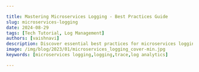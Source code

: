 ```yaml
---

title: Mastering Microservices Logging - Best Practices Guide
slug: microservices-logging
date: 2024-08-29
tags: [Tech Tutorial, Log Management]
authors: [vaishnavi]
description: Discover essential best practices for microservices logging. Learn how to implement effective logging strategies, overcome challenges, and enhance system observability.
image: /img/blog/2023/01/microservices_logging_cover-min.jpg
keywords: [microservices logging,logging,trace,log analytics]

---
```


<head>
  <script
    type="application/ld+json"
    dangerouslySetInnerHTML={{ __html: JSON.stringify({
  "@context": "https://schema.org",
  "@type": "TechArticle",
  "headline": "Mastering Microservices Logging - Best Practices Guide",
  "alternativeHeadline": "Essential best practices for implementing effective logging in microservices architectures",
  "author": {
    "@type": "Person",
    "name": "Vaishnavi"
  },
  "publisher": {
    "@type": "Organization",
    "name": "SigNoz",
    "logo": {
      "@type": "ImageObject",
      "url": "https://signoz.io/img/SigNozLogo-orange.svg"
    }
  },
  "datePublished": "2024-08-29T00:00:00Z",
  "dateModified": "2024-08-29T00:00:00Z",
  "mainEntityOfPage": {
    "@type": "WebPage",
    "@id": "https://signoz.io/blog/microservices-logging/"
  },
  "description": "Discover essential best practices for microservices logging. Learn how to implement effective logging strategies, overcome challenges, and enhance system observability.",
  "keywords": "microservices logging, logging, trace, log analytics, distributed systems, observability",
  "articleSection": "Technology",
  "inLanguage": "en",
  "isPartOf": {
    "@type": "Blog",
    "name": "SigNoz Blog",
    "url": "https://signoz.io/blog/"
  },
  "about": [
    {
      "@type": "Thing",
      "name": "Microservices",
      "description": "An architectural style that structures an application as a collection of loosely coupled services"
    },
    {
      "@type": "Thing",
      "name": "Logging",
      "description": "The practice of recording events, operations, and data flows within a software system"
    },
    {
      "@type": "Thing",
      "name": "Observability",
      "description": "The ability to measure the internal states of a system by examining its outputs"
    }
  ],
  "mentions": [
    {
      "@type": "SoftwareApplication",
      "name": "OpenTelemetry",
      "applicationCategory": "Observability Framework"
    },
    {
      "@type": "SoftwareApplication",
      "name": "SigNoz",
      "applicationCategory": "Observability Platform"
    }
  ],
  "mainEntity": {
    "@type": "FAQPage",
    "mainEntity": [
      {
        "@type": "Question",
        "name": "What is microservices logging and why is it important?",
        "acceptedAnswer": {
          "@type": "Answer",
          "text": "Microservices logging is the practice of capturing and managing log data in a distributed system composed of independent, loosely coupled services. It's crucial for maintaining visibility, diagnosing issues, monitoring performance, ensuring security, and achieving compliance in complex distributed environments."
        }
      },
      {
        "@type": "Question",
        "name": "What are some best practices for microservices logging?",
        "acceptedAnswer": {
          "@type": "Answer",
          "text": "Key best practices include: implementing standardized log formats, using structured logging in JSON format, utilizing log levels consistently, using unique correlation IDs for each request, including contextual data in logs, avoiding logging sensitive information, and implementing a centralized logging solution."
        }
      },
      {
        "@type": "Question",
        "name": "How does centralized logging benefit microservices architectures?",
        "acceptedAnswer": {
          "@type": "Answer",
          "text": "Centralized logging provides a unified view of logs from all services, simplifies log correlation and analysis, enhances security through centralized access control, enables advanced querying and visualization capabilities, and facilitates easier troubleshooting and performance optimization."
        }
      }
    ]
  },
  "tutorial": {
    "@type": "HowTo",
    "name": "How to Implement Effective Microservices Logging",
    "step": [
      {
        "@type": "HowToStep",
        "name": "Standardize Log Formats",
        "text": "Implement a consistent log format across all services, including timestamp, service name, log level, message, and contextual data."
      },
      {
        "@type": "HowToStep",
        "name": "Use Structured Logging",
        "text": "Adopt structured logging, preferably in JSON format, to make logs easier to parse and analyze programmatically."
      },
      {
        "@type": "HowToStep",
        "name": "Implement Correlation IDs",
        "text": "Use unique correlation IDs for each request to trace it across multiple services."
      },
      {
        "@type": "HowToStep",
        "name": "Set Up Centralized Logging",
        "text": "Implement a centralized logging solution to collect, store, and analyze logs from all services in one place."
      },
      {
        "@type": "HowToStep",
        "name": "Integrate with Observability Tools",
        "text": "Use tools like OpenTelemetry to correlate logs with other telemetry data such as traces and metrics."
      }
    ]
  }
}) }}
  />
</head>

Microservices architectures have revolutionized software development, enabling scalability and flexibility. However, they also introduce complexities in system monitoring and troubleshooting. Effective logging is crucial for maintaining visibility and diagnosing issues in these distributed environments. This comprehensive guide explores best practices for microservices logging, helping you navigate the challenges and implement robust logging strategies. From standardized formats to advanced techniques, you'll learn how to master logging in microservices and enhance your system's observability.

<Figure src="/img/blog/2024/08/microservices-logging-CleanShot_2024-08-29_at_14.11.122x.webp" alt="Microservices logging" caption="Microservices logging" />

## What is Microservices Logging and Why is it Critical?

Microservices architecture is a software design approach in which a large application is built as a collection of small, independent services. The goal of microservices architecture is to improve the scalability and maintainability of a software system by making it easier to develop, test, and deploy individual services independently.

One of the main benefits of microservices architecture is that it allows for a more granular and fine-grained approach to building and evolving a software system. This can make it easier to make changes to individual parts of the system without affecting the entire system.

Microservices logging refers to the practice of capturing and managing log data in a distributed system composed of independent, loosely coupled services.

### Importance of Logging in Microservices

Logging is critical in microservices architectures for several reasons:

1. **Distributed Debugging**: Logs help trace requests across multiple services, essential for identifying the root cause of issues.
2. **Performance Monitoring**: Log data provides insights into service performance and helps identify bottlenecks.
3. **Security Auditing**: Logs are crucial for detecting and investigating security incidents across the distributed system.
4. **Compliance**: Many industries require comprehensive logging for regulatory compliance.

The key differences between monolithic and microservices logging include:

- **Volume**: Microservices generate significantly more log data due to their distributed nature.
- **Consistency**: Maintaining consistent log formats across diverse services is challenging but essential.
- **Correlation**: Tracing requests across services requires sophisticated log correlation techniques.

Effective microservices logging directly impacts system observability—the ability to understand internal states based on external outputs. It enables faster troubleshooting, proactive issue detection, and informed decision-making for system improvements.

## Essential Microservices Logging Best Practices

To implement effective logging in your microservices architecture, follow these best practices:

### What to Log

Events and Transactions: Capture actions, occurrences, and business or system transactions to provide insights into the system's behavior.
Errors: Log errors, exceptions, and stack traces to aid in troubleshooting and understanding failure points within the system.

### Implement Standardized Log Formats

Use a consistent log format across all services to simplify log parsing and analysis. A standardized format should include:

- Timestamp
- Service name
- Log level
- Message
- Contextual data (e.g., user ID, request ID)

Example of a standardized log entry:

```json
	{
  "timestamp": "2023-05-30T10:15:30.123Z",
  "service": "user-service",
  "level": "INFO",
  "message": "User login successful",
  "userId": "12345",
  "requestId": "abc-123-xyz"
}

```

### Use Log Levels

Use standardized logging levels across all services:

- **DEBUG**: Detailed information for debugging purposes
- **INFO**: General operational information
- **WARN**: Non-critical issues or unexpected events
- **ERROR**: Error conditions that require attention
- **FATAL**: Critical errors that may lead to service failure

Ensure all team members understand and correctly use these levels to maintain consistency.

### Use Structured logging

Structured logging, particularly in JSON format, offers several advantages:

- Easier to parse and analyze programmatically
- Supports complex data structures
- Facilitates integration with log management tools

Implement structured logging in your services using libraries like Winston (Node.js) or Logback (Java).

### Use an unique correlation ID per request  

Imagine a situation where a large number of microservices produce millions of log entries every hour. If something odd happened, it would be challenging to identify the underlying cause. 

An invaluable tool in this kind of circumstance is a correlation ID. For each request sent to a server, a correlation request ID would be inserted. The identifier is passed back and forth between each service needed to fulfill the request. If you're trying to debug a problem, the first thing you should do is locate the special identification that was given along with the request. Even better would be to use the special ID when handling errors in the error log.

### Add contextual data in your logs

Make sure to include enough context in your logs to be able to understand the events that lead up to an error or debugging issue. This might include information such as the request URL, request parameters, and user ID.

### Do not log sensitive data

Avoid logging personally identifiable information (PII). PII includes things like passwords, account numbers, and social security numbers. There is a privacy concern because it is possible that individual developers may need to examine logs for debugging needs. If your company wants to evaluate user behavior, take into account how certain types of sensitive data may be aggregated through logging to maintain user anonymity.

### Provide informative application logs

The log should have all the information required to understand the error when it occurs. We can troubleshoot more effectively and more quickly the more information that is accessible from the microservices logs.

At the very least, logs need to contain the following details:

- Service name
- UserID
- Hostname
- Correlation ID (can be in the form of traceid)
- RequestID
- Time Stamp
- Overall duration (at the end of a request)
- Method name
- Call stack (line number of the log)
- Request Method
- Request URI

### Centralized logging solution

In a microservices architecture, it can be difficult to keep track of logs if they are scattered across multiple services. Using a centralized logging solution such as SigNoz or Elastic can help you to collect, query, and view logs from all your services in one place. Logs analytics tool like SigNoz provide dashboards to visually present logs data in an easily digestible format.

### Logging performance metrics

In addition to logging events and errors, consider also logging performance metrics such as response times and resource utilization. This will allow you to monitor the performance of your services and identify any potential issues.

## The need for a Centralized Logging Service

A single centralized logging service that aggregates logs from all the services should be a preferred solution in a microservices architecture. In the software world, unique/unseen problems are not seldom, and we certainly do not want to be juggling through multiple log files or developed dashboards to get insights about what caused the same.

When one or more services fail, we need to know which service experienced an issue and why. It's also difficult to decipher the complete request flow in microservices. For instance, which services have been called? And in what sequence and frequency are that service called?

Benefits of centralized logging include:

- **Unified view**: Access logs from all services in one place
- **Easier correlation**: Simplifies tracing requests across services
- **Advanced analysis**: Enables complex queries and pattern recognition
- **Improved security**: Centralized access control and audit trails

Key features to look for in a log management solution:

1. **Scalability**: Ability to handle high log volumes
2. **Real-time ingestion and search**: Quick access to recent logs
3. **Advanced querying**: Support for complex search queries
4. **Visualization**: Dashboards and charts for log data analysis
5. **Alerting**: Automated notifications for specific log patterns

## Advanced Techniques for Effective Microservices Logging

### Distributed Tracing

Distributed tracing provides end-to-end visibility of requests as they traverse multiple services. It helps identify performance bottlenecks and understand service dependencies.

Implement distributed tracing using tools like Jaeger or Zipkin. These systems work by propagating trace context between services and collecting timing data for each span of a request.

Example of adding tracing to a Node.js application using OpenTelemetry:

```jsx
const { NodeTracerProvider } = require('@opentelemetry/node');
const { SimpleSpanProcessor } = require('@opentelemetry/tracing');
const { JaegerExporter } = require('@opentelemetry/exporter-jaeger');

const provider = new NodeTracerProvider();
const exporter = new JaegerExporter({ serviceName: 'my-service' });
provider.addSpanProcessor(new SimpleSpanProcessor(exporter));
provider.register();

// Your application code here

```

### Log Aggregation and Correlation

Use log aggregation to collect and correlate logs from multiple services. This technique helps in understanding the flow of requests and identifying issues that span across services.

Implement log correlation by including correlation IDs in all log entries and using a centralized logging system to aggregate and analyze logs based on these IDs.

### Log Sampling

In high-volume environments, log sampling can help manage the amount of data while still providing valuable insights. Implement intelligent sampling techniques that capture a representative subset of logs, including all error logs and a percentage of other log levels.

Example of log sampling in Python:

```python
import random

def should_log(level):
    if level in ['ERROR', 'FATAL']:
        return True
    return random.random() < 0.1  # 10% sampling for non-error logs

def log(level, message):
    if should_log(level):
        # Proceed with logging
        pass

```

### Automated Log Analysis and Alerting

Implement automated log analysis to detect patterns, anomalies, and potential issues. Set up alerts based on specific log patterns or thresholds to proactively address problems.

Use machine learning algorithms for advanced log analysis, such as clustering similar log messages or detecting anomalies in log patterns.

### Integrating Observability in logs

If the application logs contained request context identifiers (such as trace ids, span ids, traceflags or user-defined baggage based on <a href="https://www.w3.org/TR/trace-context/#traceparent-header" rel="noopener noreferrer nofollow" target="_blank">w3c trace context recommendation</a>) it would result in a much richer correlation between logs and traces, as well as correlation between logs emitted by different components of a distributed system. This would make logs significantly more valuable in distributed systems.

But before we go further, let’s have brief overview of what is observability.

**What is observability?**

We believe the aim of observability is to solve customer issues quickly. Creating monitoring dashboards is useless if it can’t help engineering teams quickly identify the root causes of performance issues.

A modern distributed software system has a lot of moving components. So while setting up monitoring, you might not know what answers you would need to solve an issue. And that’s where observability comes into the picture.

Observability enables application owners to get answers to any question that might arise while debugging application issues.

**Logs, metrics, and traces as pillars of observability**

Logs, metrics, and traces are commonly referred to as [three pillars of observability](https://signoz.io/blog/three-pillars-of-observability/). These three telemetry signals when correlated can drive application insights faster.

For robust observability, having a seamless way to correlate your telemetry signals is critical. For example, if you see that the latency of a particular service is high at the moment, can you deep-dive into relevant logs quickly? Can you correlate your metrics with traces to figure out where in the request journey the problem occurred?

Now the question is how do we generate, collect, and store telemetry signals so that they can be easily correlated and analyzed together. That’s where OpenTelemetry comes into the picture.

**What is OpenTelemetry?**

<a href="https://opentelemetry.io/" rel="noopener noreferrer nofollow" target="_blank">OpenTelemetry</a> is a set of API, SDKs, libraries, and integrations aiming to standardize the generation, collection, and management of telemetry data(logs, metrics, and traces). OpenTelemetry is a Cloud Native Computing Foundation project created after the merger of OpenCensus(from Google) and OpenTracing(From Uber).

The data you collect with OpenTelemetry is vendor-agnostic and can be exported in many formats. Telemetry data has become critical to observe the state of distributed systems. With microservices and polyglot architectures, there was a need to have a global standard. OpenTelemetry aims to fill that space and is doing a great job at it thus far.

SigNoz is built to support OpenTelemetry natively.

We emit logs, traces, and metrics in a way that is compliant with OpenTelemetry data models, and send the data through SigNoz collector, where it can be enriched and processed uniformly.

OpenTelemetry defines a <a href="https://opentelemetry.io/docs/specs/otel/logs/data-model/" rel="noopener noreferrer nofollow" target="_blank">log data model</a>. The purpose of the data model is to have a common understanding of what a LogRecord is, what data needs to be recorded, transferred, stored, and interpreted by a logging system. Newly designed logging systems are expected to emit logs according to OpenTelemetry’s log data model.

Now let’s look at a practical example of correlating logs with traces.

**How do you add Context information in logs in a simple Go Application?**

We have implemented the correlation of logs and traces in a sample Golang Application.

We instrument our Go application to generate traces in the way described in this [documentation](https://signoz.io/docs/instrumentation/golang/).

We will further check on how we add the context info in logs. We use zap library for logging.

In order to add the trace context information such as traceID, spanID and traceFlags in the logs, we have implemented a logger wrapper that records zap log messages as events on the existing span that must be passed in a context as a first argument. It does not add anything to the logs if the context does not contain a span.

**Step 1:** We do an initial set up of zap logger.

```go
func SetupLog() {
	encoderCfg := zap.NewProductionEncoderConfig()
	encoderCfg.TimeKey = "time"
	encoderCfg.EncodeTime = zapcore.TimeEncoderOfLayout("2006-01-02T15:04:05")
	encoderCfg.MessageKey = "message"
	encoderCfg.CallerKey = zapcore.OmitKey

	fileEncoder := zapcore.NewJSONEncoder(encoderCfg)
	consoleEncoder := zapcore.NewConsoleEncoder(encoderCfg)

	logFile, _ := os.OpenFile("application.log", os.O_APPEND|os.O_CREATE|os.O_WRONLY, 0644)
	writer := zapcore.AddSync(logFile)
	defaultLogLevel := zapcore.DebugLevel
	core := zapcore.NewTee(
		zapcore.NewCore(fileEncoder, writer, defaultLogLevel),
		zapcore.NewCore(consoleEncoder, zapcore.AddSync(os.Stdout), defaultLogLevel),
	)
	logger = zap.New(core, zap.AddCaller(), zap.AddStacktrace(zapcore.ErrorLevel))
}

```

**Step 2:** Secondly, we wrap the zap logger and a context for use to add trace context information in the log messages.

```go
type LoggerWithCtx struct {
	*zap.Logger
	context *context.Context
}

func Ctx(ctx context.Context) *LoggerWithCtx {
	return &LoggerWithCtx{
		Logger:  logger,
		context: &ctx,
	}
}

func (l *LoggerWithCtx) logFields(
	ctx context.Context, fields []zap.Field,
) []zap.Field {
	span := trace.SpanFromContext(ctx)
	if span.IsRecording() {
		context := span.SpanContext()
		spanField := zap.String("span_id", context.SpanID().String())
		traceField := zap.String("trace_id", context.TraceID().String())
		traceFlags := zap.Int("trace_flags", int(context.TraceFlags()))
		fields = append(fields, []zap.Field{spanField, traceField, traceFlags}...)
	}

	return fields
}

func (log *LoggerWithCtx) Info(msg string, fields ...zap.Field) {
	fieldsWithTraceCtx := log.logFields(*log.context, fields)
	log.Logger.Info(msg, fieldsWithTraceCtx...)
}

```

**Step 3:** The services which intends to use this log method needs to pass the request context object which adds trace_id, span_id and trace_flags field to structured log messages. This option is only useful with backends that don't support OTLP and instead parse log messages to extract structured information.

```
import log "github.com/vabira200/golang-instrumentation/logger"

```

```
log.Ctx(r.Context()).Info("Order controller called", metadata...)

```

**Step 4:** With the integration of wrapper with the zap library, this is how our logs look like(with traceid, spanid and traceflags). This follows the <a href="https://opentelemetry.io/docs/specs/otel/logs/data-model/" rel="noopener noreferrer nofollow" target="_blank">log data model</a> from OpenTelemetry. For comparison, let’s look at logs with and without the integration of the wrapper.

**Before Integration:**

```jsx
{

    "hostname": "baschidbs02-1-p.broadsoft.ims.comcast.net",
    "level": "info",
    "line": "order/order.go:48",
    "requestId": "42b2b58d-e9bb-482a-89cf-3a8ab3e3d027",
    "requestMethod": "POST",
    "message": "Successfully completed order request",
    "time":"2022-12-26T21:33:45",
    "requestPath": "/orders",
    "userAgent": "Mozilla/5.0 (Macintosh; Intel Mac OS X 10_15_7) AppleWebKit/537.36 (KHTML, like Gecko) Chrome/108.0.0.0 Safari/537.36",
    "userId": "4538"

}

```

**After Integration:**

```jsx
{

    "hostname": "baschidbs02-1-p.broadsoft.ims.comcast.net",
    "level": "info",
    "line": "order/order.go:48",
    "requestId": "42b2b58d-e9bb-482a-89cf-3a8ab3e3d027",
    "requestMethod": "POST",
    "message": "Successfully completed order request",
    "time":"2022-12-26T21:33:45",
    "requestPath": "/orders",
    "spanid": "da0bace5360a7303",
    "traceid": "26a4a41da8170e6ee2bde8222056641b",
    "traceflags": 1,
    "userAgent": "Mozilla/5.0 (Macintosh; Intel Mac OS X 10_15_7) AppleWebKit/537.36 (KHTML, like Gecko) Chrome/108.0.0.0 Safari/537.36",
    "userId": "4538"

}

```

## OpenTelemetry Log Collection with SigNoz

In this example, we will configure our application to write the logs to a log file. Then the SigNoz OpenTelemetry collector collects logs from the log file and exports them to `clickhouselogsexporter` which shows up the logs in the SigNoz UI.

<figure data-zoomable align='center'>
<img src="/img/blog/2023/01/microservices-logging-signoz-working.webp" alt="How Telemetry signals are collected and correlated with SigNoz."/>
<figcaption><i>How Telemetry signals are collected and correlated with SigNoz.</i></figcaption>
</figure>

**Steps to collect Application Logs with OpenTelemetry**

Clone the SigNoz github repository:

```
Start the signoz server following the instructions:

git clone -b main <https://github.com/SigNoz/signoz.git>
cd signoz/deploy/
./install.sh

```

Or Setup SigNoz Cloud

<GetStartedSigNoz />

Modify the `docker-compose.yaml` file present inside `deploy/docker` by adding volumes for the application log file.

```jsx
otel-collector:
    image: signoz/signoz-otel-collector:0.88.11
    command: ["--config=/etc/otel-collector-config.yaml"]
    user: root # required for reading docker container logs
    volumes:
      - ./otel-collector-config.yaml:/etc/otel-collector-config.yaml
      - /var/lib/docker/containers:/var/lib/docker/containers:ro
      - /<path_to_application_log_file>/application.log:/tmp/application.log

```

Add the filelog receivers in the `otel-collector-config.yaml` which is present inside `deploy/docker`

```jsx
receivers:
  filelog:
    include: ["/tmp/application.log"]
    start_at: beginning
    operators:
      - type: json_parser
        timestamp:
          parse_from: attributes.time
          layout: '%Y-%m-%dT%H:%M:%S'
      - type: move
        from: attributes.message
        to: body
      - type: remove
        field: attributes.time

```

Here we are collecting the logs and moving message from attributes to body using operators that are available. You can read more about operators [here](https://signoz.io/docs/userguide/logs/#operators-for-parsing-and-manipulating-logs).

For more configurations that are available for filelog receiver please check <a href="https://github.com/open-telemetry/opentelemetry-collector-contrib/tree/main/receiver/filelogreceiver" rel="noopener noreferrer nofollow" target="_blank">here</a>.

Next we will modify our pipeline inside `otel-collector-config.yaml` to include the receiver we have created above.

```jsx
service:

....

logs:

receivers: [otlp, filelog]

processors: [batch]

exporters: [clickhouselogsexporter]

```

Now we can restart the OTel collector container so that new changes are applied, and the logs are read from the application log file. If you look at the traces tab, we can see the traces available with the traceID and span.

<figure data-zoomable align='center'>
<img src="/img/blog/2023/01/microservices-logging-trace.webp" alt="Trace data visualized as flamegraphs in SigNoz."/>
<figcaption><i>Trace data visualized as flamegraphs in SigNoz.</i></figcaption>
</figure>

Now we need to switch to the logs tab and check for the equivalent log to the above trace.

<figure data-zoomable align='center'>
<img src="/img/blog/2023/01/microservices-logging-log.webp" alt="Log tab in the SigNoz dashboard."/>
<figcaption><i>Log tab in the SigNoz dashboard.</i></figcaption>
</figure>

We can see the complete log of the above trace with traceid, spanid and traceflags.

<figure data-zoomable align='center'>
<img src="/img/blog/2023/01/microservices-logging-log-complete.webp" alt="We can see complete log information along with traceID, spanID, and traceflags."/>
<figcaption><i>We can see complete log information along with traceID, spanID, and traceflags.</i></figcaption>
</figure>

## Security Considerations in Microservices Logging

Securing log data is crucial in microservices architectures. Implement these practices to ensure log security:

1. **Protect Sensitive Data**: Avoid logging sensitive information like passwords or personal data. Use masking techniques for partial logging of sensitive fields.
2. **Encrypt Log Transmission**: Use secure protocols (e.g., TLS) when transmitting logs from services to the central log management system.
3. **Secure Log Storage**: Encrypt logs at rest and implement access controls to prevent unauthorized access.
4. **Implement Audit Trails**: Log all access to the logging system itself to maintain an audit trail of who viewed or modified log data.
5. **Compliance Adherence**: Ensure your logging practices comply with relevant data protection regulations like GDPR or CCPA.

Example of masking sensitive data in logs:

```python
import re

def mask_sensitive_data(log_message):
    # Mask credit card numbers
    log_message = re.sub(r'\\b(?:\\d{4}[-\\s]?){3}\\d{4}\\b', 'XXXX-XXXX-XXXX-XXXX', log_message)
    # Mask email addresses
    log_message = re.sub(r'\\b[A-Za-z0-9._%+-]+@[A-Za-z0-9.-]+\\.[A-Z|a-z]{2,}\\b', 'XXXX@XXXX.XXX', log_message)
    return log_message

# Use this function before logging
logger.info(mask_sensitive_data("User email: john@example.com, CC: 1234-5678-9012-3456"))

```

## Overcoming Common Microservices Logging Challenges

Microservices logging presents unique challenges. Here's how to address some common issues:

1. **Managing Log Volume**:
    - Implement log rotation and compression
    - Use log sampling for high-volume services
    - Set appropriate retention policies
2. **Ensuring Consistency Across Polyglot Services**:
    - Define and enforce logging standards across teams
    - Use language-agnostic logging formats (e.g., JSON)
    - Implement centralized logging configuration management
3. **Handling Containerized and Serverless Environments**:
    - Use container-aware logging drivers (e.g., Docker's json-file driver)
    - Implement structured logging for easier parsing
    - Leverage cloud-native logging solutions for serverless functions
4. **Troubleshooting Complex Service Interactions**:
    - Implement distributed tracing
    - Use correlation IDs consistently across all services
    - Leverage log aggregation and analysis tools for end-to-end visibility

## Key Takeaways

Mastering microservices logging is essential for maintaining observable and manageable distributed systems. Remember these key points:

- Standardize log formats and implement structured logging for consistency
- Use correlation IDs and distributed tracing to track requests across services
- Centralize logs for easier management, analysis, and correlation
- Implement robust security measures to protect sensitive log data
- Leverage integrated observability tools like SigNoz for comprehensive monitoring

It is a difficult task to handle logs at scale. A microservices architecture emits millions of log lines per minute. By following these best practices and continuously refining your logging strategy, you'll be well-equipped to handle the complexities of microservices architectures and maintain highly observable, performant systems.

When your code ditches you, logs become your best friend!

## FAQs

### What are the main differences between monolithic and microservices logging?

The main differences include:

1. **Volume**: Microservices generate more logs due to their distributed nature.
2. **Complexity**: Correlating logs across services is more challenging in microservices.
3. **Consistency**: Maintaining uniform logging practices across diverse services is difficult.
4. **Tools**: Microservices often require specialized tools for log aggregation and analysis.

### How can I implement distributed tracing in my microservices architecture?

To implement distributed tracing:

1. Choose a tracing framework (e.g., Jaeger, Zipkin)
2. Instrument your services to generate trace data
3. Propagate trace context between services
4. Set up a centralized collector to aggregate trace data
5. Use a visualization tool to analyze traces

### What security measures should I consider for microservices logging?

Key security measures include:

1. Encrypting log data in transit and at rest
2. Implementing access controls for log data
3. Masking or excluding sensitive information from logs
4. Maintaining audit trails for log access
5. Ensuring compliance with data protection regulations

### How does centralized logging benefit microservices architectures?

Centralized logging offers several benefits:

1. Provides a unified view of logs from all services
2. Simplifies log correlation and analysis
3. Enhances security through centralized access control
4. Enables advanced querying and visualization capabilities
5. Facilitates easier troubleshooting and performance optimization

### What is microservices logging and why is it important?

Microservices logging is the practice of capturing and managing log data in a distributed system composed of independent, loosely coupled services. It's crucial for maintaining visibility, diagnosing issues, monitoring performance, ensuring security, and achieving compliance in complex distributed environments.

### What are the key differences between monolithic and microservices logging?

The main differences include:

1. Volume: Microservices generate significantly more log data due to their distributed nature.
2. Consistency: Maintaining consistent log formats across diverse services is challenging but essential.
3. Correlation: Tracing requests across services requires sophisticated log correlation techniques.
4. Complexity: Debugging and troubleshooting in a distributed system is more complex.
5. Tools: Specialized tools for log aggregation and analysis are often required for microservices.

### What are some best practices for microservices logging?

Key best practices include:

1. Implement standardized log formats across all services.
2. Use structured logging, preferably in JSON format.
3. Utilize log levels consistently (DEBUG, INFO, WARN, ERROR, FATAL).
4. Use unique correlation IDs for each request to trace across services.
5. Include contextual data in logs (e.g., service name, user ID, request ID).
6. Avoid logging sensitive information.
7. Implement a centralized logging solution for easier management and analysis.

### How can I implement distributed tracing in my microservices architecture?

To implement distributed tracing:

1. Choose a tracing framework (e.g., Jaeger, Zipkin, or OpenTelemetry).
2. Instrument your services to generate trace data.
3. Propagate trace context between services using headers or metadata.
4. Set up a centralized collector to aggregate trace data.
5. Use a visualization tool to analyze and explore traces.

### What security considerations should I keep in mind for microservices logging?

Important security considerations include:

1. Encrypt log data both in transit and at rest.
2. Implement strict access controls for log data.
3. Mask or exclude sensitive information from logs.
4. Maintain audit trails for log access and modifications.
5. Ensure compliance with data protection regulations like GDPR or CCPA.
6. Regularly review and update logging practices to address emerging security threats.

### How does centralized logging benefit microservices architectures?

Centralized logging offers several benefits:

1. Provides a unified view of logs from all services.
2. Simplifies log correlation and analysis across the entire system.
3. Enhances security through centralized access control and monitoring.
4. Enables advanced querying and visualization capabilities.
5. Facilitates easier troubleshooting and performance optimization.
6. Supports better scalability and log retention management.

### What is OpenTelemetry and how does it relate to microservices logging?

OpenTelemetry is an open-source observability framework that provides a standardized way to generate, collect, and manage telemetry data (logs, metrics, and traces) in distributed systems. It helps in creating a consistent approach to instrumentation across different services and technologies in a microservices architecture, making it easier to correlate logs with other observability data.

---

**Related Posts**

[Why is Distributed Tracing in Microservices needed?](https://signoz.io/blog/distributed-tracing-in-microservices/)

[Context Propagation in Distributed Tracing](https://signoz.io/blog/context-propagation-in-distributed-tracing/)